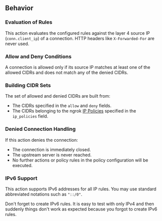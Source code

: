 ## Behavior

### Evaluation of Rules

This action evaluates the configured rules against the layer 4 source IP
(`conn.client_ip`) of a connection. HTTP headers like `X-Forwarded-For` are
never used.

### Allow and Deny Conditions

A connection is allowed only if its source IP matches at least one of the
allowed CIDRs and does not match any of the denied CIDRs.

### Building CIDR Sets

The set of allowed and denied CIDRs are built from:

- The CIDRs specified in the `allow` and `deny` fields.
- The CIDRs belonging to the ngrok [IP Policies](/docs/api/resources/ip-policies/)
  specified in the `ip_policies` field.

### Denied Connection Handling

If this action denies the connection:

- The connection is immediately closed.
- The upstream server is never reached.
- No further actions or policy rules in the policy configuration will be executed.

### IPv6 Support

This action supports IPv6 addresses for all IP rules. You may use standard
abbreviated notations such as `"::/0"`.

Don't forget to create IPv6 rules. It is easy to test with only IPv4 and then
suddenly things don't work as expected because you forgot to create IPv6 rules.
